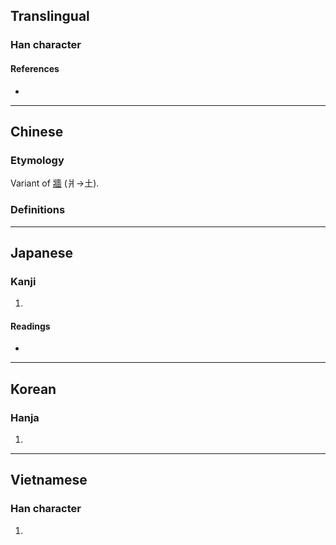 {{also|墙|牆}}
{{character info}}
==Translingual==

===Han character===
{{Han char|rn=32|rad=土|as=13|sn=16|four=44161|canj=GGOW|ids=⿰土嗇}}

====References====
* {{Han ref|kx=0239.300|dkj=05505|dj=0479.190|hdz=10490.140|uh=58BB|ud=22715}}

----

==Chinese==

===Etymology===
Variant of [[牆]] (爿→土).

===Definitions===
{{zh-see|牆|v}}

----

==Japanese==

===Kanji===
{{ja-kanji|grade=|rs=土13}}

# {{rfdef|ja|sort=土13}}

====Readings====
* {{ja-readings|on=[[しょう]] (shō)|kun=[[かき]] (kaki)}}

----

==Korean==

===Hanja===
{{ko-hanja|hangeul=장|rv=jang|mr=chang}}

# {{rfdef|ko|sort=土13}}

----

==Vietnamese==

===Han character===
{{vi-readings|rs=卩06
|hanviet=tường
|phienthiet=
|nom=
}}

# {{han tu form of|tường|[[wall]]}}
